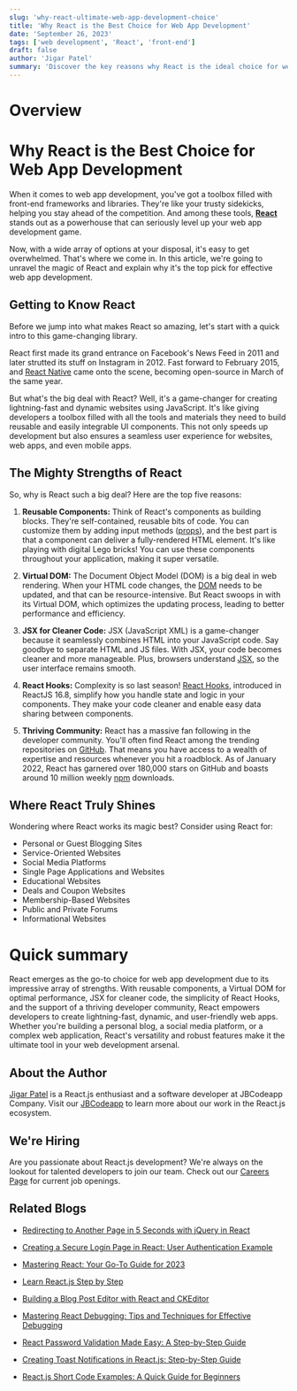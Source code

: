 ```yaml
---
slug: 'why-react-ultimate-web-app-development-choice'
title: 'Why React is the Best Choice for Web App Development'
date: 'September 26, 2023'
tags: ['web development', 'React', 'front-end']
draft: false
author: 'Jigar Patel'
summary: 'Discover the key reasons why React is the ideal choice for web app development and how it can supercharge your projects.'
---
```


# Overview

<TOCInline
  toc={props.toc}
  exclude="Overview"
  toHeading={2}
  defaultimage="why-react-ultimate-web-app-development-choice"
/>

# Why React is the Best Choice for Web App Development

When it comes to web app development, you've got a toolbox filled with front-end frameworks and libraries. They're like your trusty sidekicks, helping you stay ahead of the competition. And among these tools, **[React](https://react.dev/)** stands out as a powerhouse that can seriously level up your web app development game.

Now, with a wide array of options at your disposal, it's easy to get overwhelmed. That's where we come in. In this article, we're going to unravel the magic of React and explain why it's the top pick for effective web app development.

## Getting to Know React

Before we jump into what makes React so amazing, let's start with a quick intro to this game-changing library.

React first made its grand entrance on Facebook's News Feed in 2011 and later strutted its stuff on Instagram in 2012. Fast forward to February 2015, and [React Native](https://reactnative.dev/) came onto the scene, becoming open-source in March of the same year.

But what's the big deal with React? Well, it's a game-changer for creating lightning-fast and dynamic websites using JavaScript. It's like giving developers a toolbox filled with all the tools and materials they need to build reusable and easily integrable UI components. This not only speeds up development but also ensures a seamless user experience for websites, web apps, and even mobile apps.

## The Mighty Strengths of React

So, why is React such a big deal? Here are the top five reasons:

1. **Reusable Components:** Think of React's components as building blocks. They're self-contained, reusable bits of code. You can customize them by adding input methods ([props](https://legacy.reactjs.org/docs/components-and-props.html)), and the best part is that a component can deliver a fully-rendered HTML element. It's like playing with digital Lego bricks! You can use these components throughout your application, making it super versatile.

2. **Virtual DOM:** The Document Object Model (DOM) is a big deal in web rendering. When your HTML code changes, the [DOM](https://legacy.reactjs.org/docs/react-dom.html) needs to be updated, and that can be resource-intensive. But React swoops in with its Virtual DOM, which optimizes the updating process, leading to better performance and efficiency.

3. **JSX for Cleaner Code:** JSX (JavaScript XML) is a game-changer because it seamlessly combines HTML into your JavaScript code. Say goodbye to separate HTML and JS files. With JSX, your code becomes cleaner and more manageable. Plus, browsers understand [JSX](https://legacy.reactjs.org/docs/introducing-jsx.html), so the user interface remains smooth.

4. **React Hooks:** Complexity is so last season! [React Hooks](https://legacy.reactjs.org/docs/hooks-intro.html), introduced in ReactJS 16.8, simplify how you handle state and logic in your components. They make your code cleaner and enable easy data sharing between components.

5. **Thriving Community:** React has a massive fan following in the developer community. You'll often find React among the trending repositories on [GitHub](https://github.com/). That means you have access to a wealth of expertise and resources whenever you hit a roadblock. As of January 2022, React has garnered over 180,000 stars on GitHub and boasts around 10 million weekly [npm](https://www.npmjs.com/) downloads.

## Where React Truly Shines

Wondering where React works its magic best? Consider using React for:

- Personal or Guest Blogging Sites
- Service-Oriented Websites
- Social Media Platforms
- Single Page Applications and Websites
- Educational Websites
- Deals and Coupon Websites
- Membership-Based Websites
- Public and Private Forums
- Informational Websites

# Quick summary

React emerges as the go-to choice for web app development due to its impressive array of strengths. With reusable components, a Virtual DOM for optimal performance, JSX for cleaner code, the simplicity of React Hooks, and the support of a thriving developer community, React empowers developers to create lightning-fast, dynamic, and user-friendly web apps. Whether you're building a personal blog, a social media platform, or a complex web application, React's versatility and robust features make it the ultimate tool in your web development arsenal.

## About the Author

[Jigar Patel](https://expertlaravel.com) is a React.js enthusiast and a software developer at JBCodeapp Company. Visit our [JBCodeapp](https://jbcodeapp.com) to learn more about our work in the React.js ecosystem.

## We're Hiring

Are you passionate about React.js development? We're always on the lookout for talented developers to join our team. Check out our [Careers Page](https://jbcodeapp.com/career) for current job openings.

## Related Blogs

- [Redirecting to Another Page in 5 Seconds with jQuery in React](redirecting-another-page-5-seconds-jquery-in-react)

- [Creating a Secure Login Page in React: User Authentication Example](secure-login-react-user-authentication)

- [Mastering React: Your Go-To Guide for 2023](mastering-react-2023-guide)

- [Learn React.js Step by Step](learn-reactjs-step-by-step)

- [Building a Blog Post Editor with React and CKEditor](react-ckeditor-blog-editor)

- [Mastering React Debugging: Tips and Techniques for Effective Debugging](react-debugging-tips-and-techniques)

- [React Password Validation Made Easy: A Step-by-Step Guide](react-password-validation-step-by-step)

- [Creating Toast Notifications in React.js: Step-by-Step Guide](react-toast-notifications-step-by-step-guide)

- [React.js Short Code Examples: A Quick Guide for Beginners](reactjs-beginner-friendly-code-examples)
